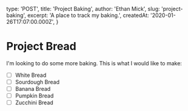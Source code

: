 
  type: 'POST',
  title: 'Project Baking',
  author: 'Ethan Mick',
  slug: 'project-baking',
  excerpt: 'A place to track my baking.',
  createdAt: '2020-01-26T17:07:00.000Z',
}


# Project Bread

I'm looking to do some more baking. This is what I would like to make:

- [ ] White Bread
- [ ] Sourdough Bread
- [ ] Banana Bread
- [ ] Pumpkin Bread
- [ ] Zucchini Bread
